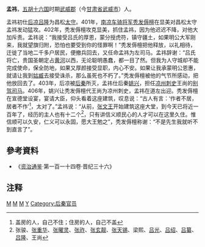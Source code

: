 '''孟祎'''，[[五胡十六国|五胡十六国]]时期[[武威郡|武威郡]]（今[[甘肃省|甘肃省]][[武威市|武威市]]）人。

孟祎初仕[[后凉|后凉]][[吕隆|吕隆]]为昌松[[太守|太守]]。401年，[[南凉|南凉]][[车骑将军|车骑将军]][[秃发傉檀|秃发傉檀]]在显美对昌松太守孟祎发动猛攻。402年，秃发傉檀攻克显美，抓住孟祎，因为他迟迟不降，对他大加斥责。孟祎说：“我接受吕氏的厚恩，蒙分授虎符，镇守疆土，如果明公大军刚来，我就望旗归附，恐怕也要受到你的怪罪啊！”秃发傉檀把他释放，以礼相待，迁徙了当地二千多户居民，便撤兵回去，又任命孟祎为左司马。孟祎辞谢：“吕氏将亡，贵国圣朝定占[[黄河|黄河]]以西，无论聪明愚蠢，都一目了然。但我为人守城却不能完成使命，保全防地，如果又厚颜接受显职，内心不安。如果让我承蒙明公恩惠，就请让我到[[姑臧|姑臧]]去接受诛杀，那么虽死也不朽了。”秃发傉檀被他的气节所感动，把他放回去了。403年，后凉被[[后秦|后秦]]所灭，孟祎仕后秦[[姚兴|姚兴]]，担任[[凉州|凉州]][[刺史|刺史]]王尚的[[别驾|别驾]][[司马|司马]]。406年，姚兴让秃发傉檀代王尚为凉州刺史，孟祎在道左出迎。秃发傉檀在宣德堂设宴，宴请大臣，仰头看着这座建筑，叹息说：“古人有言：‘作者不居，居者不作’<ref>盖房的人，自己不住；住房的人，自己不盖</ref>，太对了。”孟祎说：“从前，[[张骏_(十六国)|张文王]]开始建筑这座大堂，到今天已将近一百年了，经历的主人也有十二个<ref>张骏、[[张重华|张重华]]、[[张曜灵|张曜灵]]、[[张祚|张祚]]、[[张玄靓|张玄靓]]、[[张天锡|张天锡]]、梁熙、[[吕光|吕光]]、[[吕绍|吕绍]]、[[吕纂|吕纂]]、[[吕隆|吕隆]]、王尚</ref>，只有讲信义顺民心的人才可以在这里久住。惟信顺可以久安，仁义可以永固，愿大王勉之”，秃发傉檀称谢：“不是先生我就听不到直言了”。
== 參考資料 ==
* 《[[资治通鉴|资治通鉴]]·第一百一十四卷·晋纪三十六》
==注释==
{{reflist}}
[[Category:後凉官员|M]]
[[Category:南凉官员|M]]
[[Category:武威人|M]]
[[Category:孟姓|Y]]
[[Category:后秦官员|Category:后秦官员]]